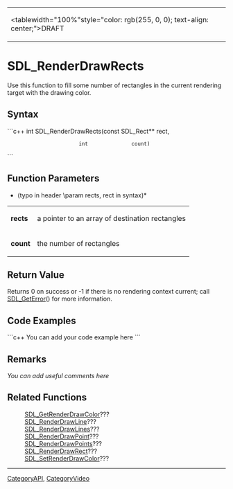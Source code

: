 <!-- pragma section-numbers off -->
<!-- pragma disable-camelcase -->
{|
|<tablewidth="100%"style="color: rgb(255, 0, 0); text-align: center;">DRAFT
|}

= SDL_RenderDrawRects =
Use this function to fill some number of rectangles in the current rendering target with the drawing color.


== Syntax ==
```c++
int SDL_RenderDrawRects(const SDL_Rect** rect,
                        int              count)
```

== Function Parameters ==
*(typo in header \param rects, rect in syntax)*

{|
|'''rects'''
|a pointer to an array of destination rectangles
|-
|'''count'''
|the number of rectangles
|}

== Return Value ==
Returns 0 on success or -1 if there is no rendering context current; call [[SDL_GetError]]() for more information.

== Code Examples ==
```c++
You can add your code example here
```

== Remarks ==
''You can add useful comments here''

== Related Functions ==
:[[SDL_GetRenderDrawColor]]???
:[[SDL_RenderDrawLine]]???
:[[SDL_RenderDrawLines]]???
:[[SDL_RenderDrawPoint]]???
:[[SDL_RenderDrawPoints]]???
:[[SDL_RenderDrawRect]]???
:[[SDL_SetRenderDrawColor]]???

----
[[CategoryAPI]], [[CategoryVideo]]
